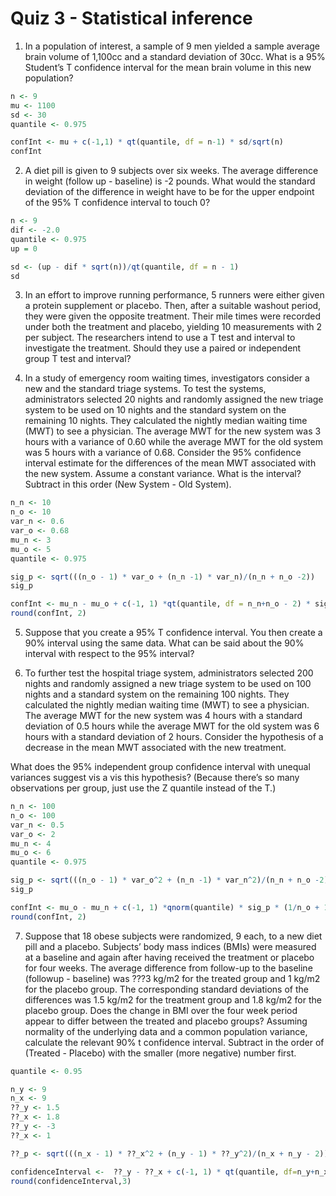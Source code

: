 # Quiz 3 - Statistical inference

1. In a population of interest, a sample of 9 men yielded a sample average brain volume of 1,100cc and a standard deviation of 30cc. What is a 95% Student's T confidence interval for the mean brain volume in this new population?

```r
n <- 9
mu <- 1100
sd <- 30
quantile <- 0.975

confInt <- mu + c(-1,1) * qt(quantile, df = n-1) * sd/sqrt(n)
confInt
```

2. A diet pill is given to 9 subjects over six weeks. The average difference in weight (follow up - baseline) is -2 pounds. What would the standard deviation of the difference in weight have to be for the upper endpoint of the 95% T confidence interval to touch 0?

```r
n <- 9
dif <- -2.0
quantile <- 0.975
up = 0

sd <- (up - dif * sqrt(n))/qt(quantile, df = n - 1)
sd
```

3. 
In an effort to improve running performance, 5 runners were either given a protein supplement or placebo. Then, after a suitable washout period, they were given the opposite treatment. Their mile times were recorded under both the treatment and placebo, yielding 10 measurements with 2 per subject. The researchers intend to use a T test and interval to investigate the treatment. Should they use a paired or independent group T test and interval?

4. 
In a study of emergency room waiting times, investigators consider a new and the standard triage systems. To test the systems, administrators selected 20 nights and randomly assigned the new triage system to be used on 10 nights and the standard system on the remaining 10 nights. They calculated the nightly median waiting time (MWT) to see a physician. The average MWT for the new system was 3 hours with a variance of 0.60 while the average MWT for the old system was 5 hours with a variance of 0.68. Consider the 95% confidence interval estimate for the differences of the mean MWT associated with the new system. Assume a constant variance. What is the interval? Subtract in this order (New System - Old System).


```r
n_n <- 10
n_o <- 10
var_n <- 0.6
var_o <- 0.68
mu_n <- 3
mu_o <- 5
quantile <- 0.975

sig_p <- sqrt(((n_o - 1) * var_o + (n_n -1) * var_n)/(n_n + n_o -2))
sig_p

confInt <- mu_n - mu_o + c(-1, 1) *qt(quantile, df = n_n+n_o - 2) * sig_p * (1/n_o + 1/n_n)^0.5
round(confInt, 2)
```

5. 
Suppose that you create a 95% T confidence interval. You then create a 90% interval using the same data. What can be said about the 90% interval with respect to the 95% interval?

6. 
To further test the hospital triage system, administrators selected 200 nights and randomly assigned a new triage system to be used on 100 nights and a standard system on the remaining 100 nights. They calculated the nightly median waiting time (MWT) to see a physician. The average MWT for the new system was 4 hours with a standard deviation of 0.5 hours while the average MWT for the old system was 6 hours with a standard deviation of 2 hours. Consider the hypothesis of a decrease in the mean MWT associated with the new treatment.

What does the 95% independent group confidence interval with unequal variances suggest vis a vis this hypothesis? (Because there's so many observations per group, just use the Z quantile instead of the T.)

```r
n_n <- 100
n_o <- 100
var_n <- 0.5
var_o <- 2
mu_n <- 4
mu_o <- 6
quantile <- 0.975

sig_p <- sqrt(((n_o - 1) * var_o^2 + (n_n -1) * var_n^2)/(n_n + n_o -2))
sig_p

confInt <- mu_o - mu_n + c(-1, 1) *qnorm(quantile) * sig_p * (1/n_o + 1/n_n)^0.5
round(confInt, 2)
```

7. 
Suppose that 18 obese subjects were randomized, 9 each, to a new diet pill and a placebo. Subjects' body mass indices (BMIs) were measured at a baseline and again after having received the treatment or placebo for four weeks. The average difference from follow-up to the baseline (followup - baseline) was ???3 kg/m2 for the treated group and 1 kg/m2 for the placebo group. The corresponding standard deviations of the differences was 1.5 kg/m2 for the treatment group and 1.8 kg/m2 for the placebo group. Does the change in BMI over the four week period appear to differ between the treated and placebo groups? Assuming normality of the underlying data and a common population variance, calculate the relevant 90% t confidence interval. Subtract in the order of (Treated - Placebo) with the smaller (more negative) number first.

```r
quantile <- 0.95

n_y <- 9 
n_x <- 9 
??_y <- 1.5
??_x <- 1.8
??_y <- -3
??_x <- 1

??_p <- sqrt(((n_x - 1) * ??_x^2 + (n_y - 1) * ??_y^2)/(n_x + n_y - 2))

confidenceInterval <-  ??_y - ??_x + c(-1, 1) * qt(quantile, df=n_y+n_x-2) * ??_p * (1 / n_x + 1 / n_y)^.5
round(confidenceInterval,3)

```


